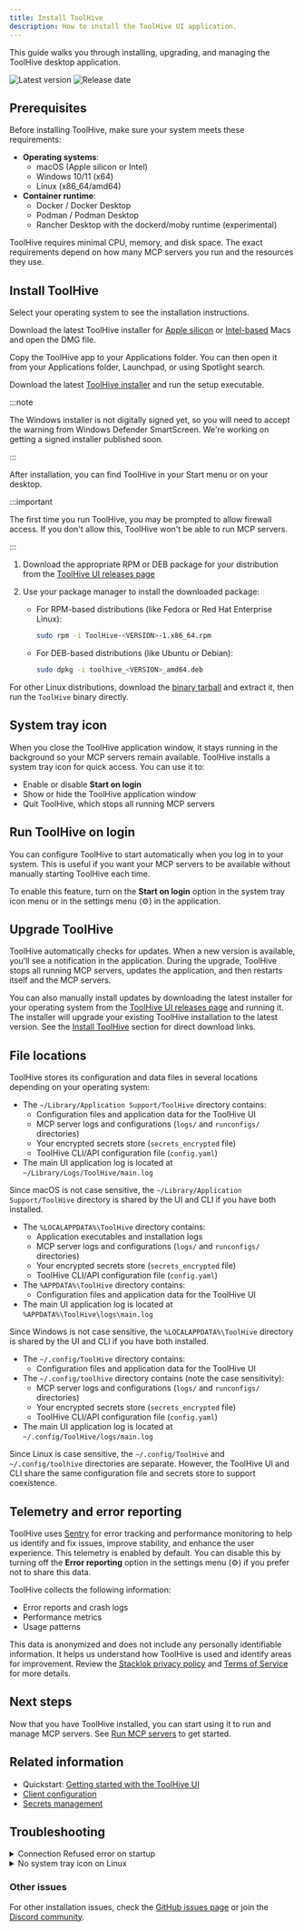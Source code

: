 ```yaml
---
title: Install ToolHive
description: How to install the ToolHive UI application.
---
```



This guide walks you through installing, upgrading, and managing the ToolHive
desktop application.

![Latest version](https://img.shields.io/github/v/release/stacklok/toolhive-studio?style=for-the-badge&label=Latest%20version&color=097aff)
![Release date](https://img.shields.io/github/release-date/stacklok/toolhive-studio?display_date=published_at&style=for-the-badge&label=Released&color=097aff)

## Prerequisites

Before installing ToolHive, make sure your system meets these requirements:

- **Operating systems**:
  - macOS (Apple silicon or Intel)
  - Windows 10/11 (x64)
  - Linux (x86_64/amd64)
- **Container runtime**:
  - Docker / Docker Desktop
  - Podman / Podman Desktop
  - Rancher Desktop with the dockerd/moby runtime (experimental)

ToolHive requires minimal CPU, memory, and disk space. The exact requirements
depend on how many MCP servers you run and the resources they use.

## Install ToolHive

Select your operating system to see the installation instructions.

<Tabs groupId='os' queryString='os'>
<TabItem value='macos' label='macOS' default>

Download the latest ToolHive installer for
[Apple silicon](https://github.com/stacklok/toolhive-studio/releases/latest/download/ToolHive-arm64.dmg)
or
[Intel-based](https://github.com/stacklok/toolhive-studio/releases/latest/download/ToolHive-arm64.dmg)
Macs and open the DMG file.

Copy the ToolHive app to your Applications folder. You can then open it from
your Applications folder, Launchpad, or using Spotlight search.

</TabItem>
<TabItem value='windows' label='Windows'>

Download the latest
[ToolHive installer](https://github.com/stacklok/toolhive-studio/releases/latest/download/ToolHive.Setup.exe)
and run the setup executable.

:::note

The Windows installer is not digitally signed yet, so you will need to accept
the warning from Windows Defender SmartScreen. We're working on getting a signed
installer published soon.

:::

After installation, you can find ToolHive in your Start menu or on your desktop.

:::important

The first time you run ToolHive, you may be prompted to allow firewall access.
If you don't allow this, ToolHive won't be able to run MCP servers.

:::

</TabItem>
<TabItem value='linux' label='Linux'>

1. Download the appropriate RPM or DEB package for your distribution from the
   [ToolHive UI releases page](https://github.com/stacklok/toolhive-studio/releases/latest)

2. Use your package manager to install the downloaded package:
   - For RPM-based distributions (like Fedora or Red Hat Enterprise Linux):

     ```bash
     sudo rpm -i ToolHive-<VERSION>-1.x86_64.rpm
     ```

   - For DEB-based distributions (like Ubuntu or Debian):

     ```bash
     sudo dpkg -i toolhive_<VERSION>_amd64.deb
     ```

For other Linux distributions, download the
[binary tarball](https://github.com/stacklok/toolhive-studio/releases/latest/download/toolhive-studio-linux-x64.tar.gz)
and extract it, then run the `ToolHive` binary directly.

</TabItem>
</Tabs>

## System tray icon

When you close the ToolHive application window, it stays running in the
background so your MCP servers remain available. ToolHive installs a system tray
icon for quick access. You can use it to:

- Enable or disable **Start on login**
- Show or hide the ToolHive application window
- Quit ToolHive, which stops all running MCP servers

## Run ToolHive on login

You can configure ToolHive to start automatically when you log in to your
system. This is useful if you want your MCP servers to be available without
manually starting ToolHive each time.

To enable this feature, turn on the **Start on login** option in the system tray
icon menu or in the settings menu (⚙️) in the application.

## Upgrade ToolHive

ToolHive automatically checks for updates. When a new version is available,
you'll see a notification in the application. During the upgrade, ToolHive stops
all running MCP servers, updates the application, and then restarts itself and
the MCP servers.

You can also manually install updates by downloading the latest installer for
your operating system from the
[ToolHive UI releases page](https://github.com/stacklok/toolhive-studio/releases/latest)
and running it. The installer will upgrade your existing ToolHive installation
to the latest version. See the [Install ToolHive](#install-toolhive) section for
direct download links.

## File locations

ToolHive stores its configuration and data files in several locations depending
on your operating system:

<Tabs groupId='os' queryString='os'>
<TabItem value='macos' label='macOS' default>

- The `~/Library/Application Support/ToolHive` directory contains:
  - Configuration files and application data for the ToolHive UI
  - MCP server logs and configurations (`logs/` and `runconfigs/` directories)
  - Your encrypted secrets store (`secrets_encrypted` file)
  - ToolHive CLI/API configuration file (`config.yaml`)
- The main UI application log is located at `~/Library/Logs/ToolHive/main.log`

Since macOS is not case sensitive, the `~/Library/Application Support/ToolHive`
directory is shared by the UI and CLI if you have both installed.

</TabItem>
<TabItem value='windows' label='Windows'>

- The `%LOCALAPPDATA%\ToolHive` directory contains:
  - Application executables and installation logs
  - MCP server logs and configurations (`logs/` and `runconfigs/` directories)
  - Your encrypted secrets store (`secrets_encrypted` file)
  - ToolHive CLI/API configuration file (`config.yaml`)
- The `%APPDATA%\ToolHive` directory contains:
  - Configuration files and application data for the ToolHive UI
- The main UI application log is located at `%APPDATA%\ToolHive\logs\main.log`

Since Windows is not case sensitive, the `%LOCALAPPDATA%\ToolHive` directory is
shared by the UI and CLI if you have both installed.

</TabItem>
<TabItem value='linux' label='Linux'>

- The `~/.config/ToolHive` directory contains:
  - Configuration files and application data for the ToolHive UI
- The `~/.config/toolhive` directory contains (note the case sensitivity):
  - MCP server logs and configurations (`logs/` and `runconfigs/` directories)
  - Your encrypted secrets store (`secrets_encrypted` file)
  - ToolHive CLI/API configuration file (`config.yaml`)
- The main UI application log is located at `~/.config/ToolHive/logs/main.log`

Since Linux is case sensitive, the `~/.config/ToolHive` and `~/.config/toolhive`
directories are separate. However, the ToolHive UI and CLI share the same
configuration file and secrets store to support coexistence.

</TabItem>
</Tabs>

## Telemetry and error reporting

ToolHive uses [Sentry](https://sentry.io/welcome/) for error tracking and
performance monitoring to help us identify and fix issues, improve stability,
and enhance the user experience. This telemetry is enabled by default. You can
disable this by turning off the **Error reporting** option in the settings menu
(⚙️) if you prefer not to share this data.

ToolHive collects the following information:

- Error reports and crash logs
- Performance metrics
- Usage patterns

This data is anonymized and does not include any personally identifiable
information. It helps us understand how ToolHive is used and identify areas for
improvement. Review the
[Stacklok privacy policy](https://www.iubenda.com/privacy-policy/29074746) and
[Terms of Service](https://stacklok.com/terms-of-service) for more details.

## Next steps

Now that you have ToolHive installed, you can start using it to run and manage
MCP servers. See [Run MCP servers](./run-mcp-servers.md) to get started.

## Related information

- Quickstart:
  [Getting started with the ToolHive UI](../tutorials/quickstart-ui.mdx)
- [Client configuration](./client-configuration.mdx)
- [Secrets management](./secrets-management.md)

## Troubleshooting

<details>
<summary>Connection Refused error on startup</summary>

If you see a "Connection Refused" error when starting ToolHive, it's likely
because your container runtime (Docker or Podman) is not installed, not running,
or not configured correctly.

Follow the instructions on the error message to install or start your container
runtime. For example, if you're using Docker Desktop, make sure it is running
and that the Docker daemon is active.

If the retry button doesn't work, try restarting ToolHive.

</details>

<details>
<summary>No system tray icon on Linux</summary>

Recent versions of Fedora Linux and other distributions have removed the
AppIndicator extension from their default installations. ToolHive requires this
extension for the system tray icon to work properly.

On Fedora, install the `gnome-shell-extension-appindicator` package:

```bash
sudo dnf install gnome-shell-extension-appindicator
```

You'll need to log out and log back in to activate the extension.

Alternatively, install the
[Extension Manager](https://github.com/mjakeman/extension-manager) app. It's
available as a native package in many distributions, or you can install it from
[Flathub](https://flathub.org/apps/com.mattjakeman.ExtensionManager). Then, use
Extension Manager to install the
[AppIndicator](https://extensions.gnome.org/extension/615/appindicator-support/)
extension (listed as "AppIndicator and KStatusNotifierItem Support").

The ToolHive icon should now appear in your system tray.

</details>

### Other issues

For other installation issues, check the
[GitHub issues page](https://github.com/stacklok/toolhive-studio/issues) or join
the [Discord community](https://discord.gg/stacklok).
